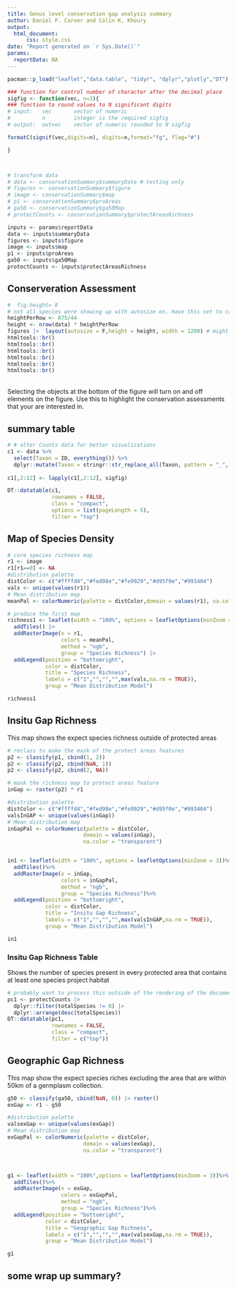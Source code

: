 ```yaml
---
title: Genus level conservation gap analysis summary
author: Daniel P. Carver and Colin K. Khoury 
output:
  html_document:
      css: style.css
date: "Report generated on `r Sys.Date()`"
params:
  reportData: NA
---
```


```r
pacman::p_load("leaflet","data.table", "tidyr", "dplyr","plotly","DT")

### function for control number of character after the decimal place 
sigfig <- function(vec, n=3){ 
### function to round values to N significant digits
# input:   vec       vector of numeric
#          n         integer is the required sigfig  
# output:  outvec    vector of numeric rounded to N sigfig

formatC(signif(vec,digits=n), digits=n,format="fg", flag="#") 

} 



# transform data
# data <- conservationSummary$summaryData # testing only
# figures <- conservationSummary$figure
# image <- conservationSummary$map
# p1 <- conservationSummary$proAreas
# ga50 <- conservationSummary$ga50Map
# protectCounts <- conservationSummary$protectAreasRichness

inputs <- params$reportData
data <- inputs$summaryData
figures <- inputs$figure
image <- inputs$map
p1 <- inputs$proAreas
ga50 <- inputs$ga50Map
protectCounts <- inputs$protectAreasRichness
```

## Conserveration Assessment 

```r
#  fig.height= 8
# not all species were showing up with autosize on. Have this set to capture, but need to evaluate how flexable it is. 
heightPerRow <- 875/44
height <- nrow(data) * heightPerRow
figures |>  layout(autosize = F,height = height, width = 1200) # might
htmltools::br()
htmltools::br()
htmltools::br()
htmltools::br()
htmltools::br()
htmltools::br()
```
<br>
Selecting the objects at the bottom of the figure will turn on and off elements on the figure. Use this to highlight the conservation assessments that your are interested in. 
<br>


## summary table 
```r
# # alter Counts data for better visualizations
c1 <- data %>%
  select(Taxon = ID, everything()) %>%
  dplyr::mutate(Taxon = stringr::str_replace_all(Taxon, pattern = "_", replacement = " "))
  
c1[,2:12] <- lapply(c1[,2:12], sigfig)

DT::datatable(c1,
              rownames = FALSE,
              class = "compact",
              options = list(pageLength = 5),
              filter = "top")
```

## Map of Species Density 

```r
# core species richness map
r1 <- image
r1[r1==0] <- NA
#distribution palette
distColor <- c("#ffffd4","#fed98e","#fe9929","#d95f0e","#993404")
vals <- unique(values(r1))
# Mean distribution map
meanPal <- colorNumeric(palette = distColor,domain = values(r1), na.color = "transparent")
```


```r
# produce the first map
richness1 <- leaflet(width = "100%", options = leafletOptions(minZoom = 3)) |> 
  addTiles() |> 
  addRasterImage(x = r1,
                 colors = meanPal,
                 method = "ngb",
                 group = "Species Richness") |> 
  addLegend(position = "bottomright",
            color = distColor,
            title = "Species Richness",
            labels = c("1","","","",max(vals,na.rm = TRUE)),
            group = "Mean Distribution Model")

richness1
```


## Insitu Gap Richness 
This map shows the expect species richness outside of protected areas 
```r
# reclass to make the mask of the protect areas features
p2 <- classify(p1, cbind(1, 2))
p2 <- classify(p2, cbind(NaN, 1))
p2 <- classify(p2, cbind(2, NA))

# mask the richness map to protect areas feature
inGap <- raster(p2) * r1

#distribution palette
distColor <- c("#ffffd4","#fed98e","#fe9929","#d95f0e","#993404")
valsInGAP <- unique(values(inGap))
# Mean distribution map
inGapPal <- colorNumeric(palette = distColor,
                        domain = values(inGap), 
                        na.color = "transparent")


in1 <- leaflet(width = "100%", options = leafletOptions(minZoom = 3))%>%
  addTiles()%>%
  addRasterImage(x = inGap,
                 colors = inGapPal,
                 method = "ngb",
                 group = "Species Richness")%>%
  addLegend(position = "bottomright",
            color = distColor,
            title = "Insitu Gap Richness",
            labels = c("1","","","",max(valsInGAP,na.rm = TRUE)),
            group = "Mean Distribution Model")

in1
```

### Insitu Gap Richness Table 
Shows the number of species present in every protected area that contains at least one species project habitat 
```r
# probably want to process this outside of the rendering of the document. '
pc1 <- protectCounts |>
  dplyr::filter(totalSpecies != 0) |>
  dplyr::arrange(desc(totalSpecies))
DT::datatable(pc1,
              rownames = FALSE,
              class = "compact",
              filter = c("top"))
```

## Geographic Gap Richness
This map show the expect species riches excluding the area that are within 50km of a germplasm collection. 
```r
g50 <- classify(ga50, cbind(NaN, 0)) |> raster()
exGap <- r1 - g50

#distribution palette
valsexGap <- unique(values(exGap))
# Mean distribution map
exGapPal <- colorNumeric(palette = distColor,
                        domain = values(exGap), 
                        na.color = "transparent")



g1 <- leaflet(width = "100%",options = leafletOptions(minZoom = 3))%>%
  addTiles()%>%
  addRasterImage(x = exGap,
                 colors = exGapPal,
                 method = "ngb",
                 group = "Species Richness")%>%
  addLegend(position = "bottomright",
            color = distColor,
            title = "Geographic Gap Richness",
            labels = c("1","","","",max(valsexGap,na.rm = TRUE)),
            group = "Mean Distribution Model")

g1
```



## some wrap up summary? 
